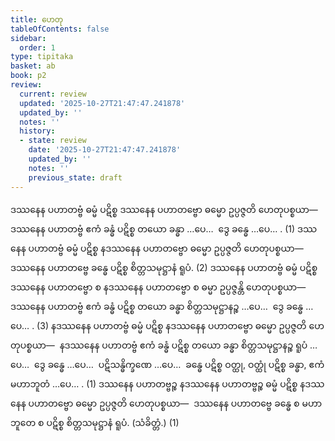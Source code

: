 ```yaml
---
title: ဟေတု
tableOfContents: false
sidebar:
  order: 1
type: tipitaka
basket: ab
book: p2
review:
  current: review
  updated: '2025-10-27T21:47:47.241878'
  updated_by: ''
  notes: ''
  history:
  - state: review
    date: '2025-10-27T21:47:47.241878'
    updated_by: ''
    notes: ''
    previous_state: draft
---
```



<ReviewStatus review={frontmatter.review} showDetails={true} />

<HypothesisAnnotation frontmatter={frontmatter} />

<DynamicBreadcrumb />

<Division number="1" book="p2" e="ch" v="38" p="560">

<Paragraph number="4056" book="p2">
ဒဿနေန ပဟာတဗ္ဗံ ဓမ္မံ ပဋိစ္စ ဒဿနေန ပဟာတဗ္ဗော ဓမ္မော ဥပ္ပဇ္ဇတိ ဟေတုပစ္စယာ—  ဒဿနေန ပဟာတဗ္ဗံ ဧကံ ခန္ဓံ ပဋိစ္စ တယော ခန္ဓာ …ပေ…  ဒွေ ခန္ဓေ …ပေ… . (1)
</Paragraph>

<Paragraph number="4057" book="p2">
ဒဿနေန ပဟာတဗ္ဗံ ဓမ္မံ ပဋိစ္စ နဒဿနေန ပဟာတဗ္ဗော ဓမ္မော ဥပ္ပဇ္ဇတိ ဟေတုပစ္စယာ—  ဒဿနေန ပဟာတဗ္ဗေ ခန္ဓေ ပဋိစ္စ စိတ္တသမုဋ္ဌာနံ ရူပံ. (2)
</Paragraph>

<Paragraph number="4058" book="p2">
ဒဿနေန ပဟာတဗ္ဗံ ဓမ္မံ ပဋိစ္စ ဒဿနေန ပဟာတဗ္ဗော စ နဒဿနေန ပဟာတဗ္ဗော စ ဓမ္မာ ဥပ္ပဇ္ဇန္တိ ဟေတုပစ္စယာ—  ဒဿနေန ပဟာတဗ္ဗံ ဧကံ ခန္ဓံ ပဋိစ္စ တယော ခန္ဓာ စိတ္တသမုဋ္ဌာနဉ္စ …ပေ…  ဒွေ ခန္ဓေ …ပေ… . (3)
</Paragraph>

<Paragraph number="4059" book="p2">
နဒဿနေန ပဟာတဗ္ဗံ ဓမ္မံ ပဋိစ္စ နဒဿနေန ပဟာတဗ္ဗော ဓမ္မော ဥပ္ပဇ္ဇတိ ဟေတုပစ္စယာ—  နဒဿနေန ပဟာတဗ္ဗံ ဧကံ ခန္ဓံ ပဋိစ္စ တယော ခန္ဓာ စိတ္တသမုဋ္ဌာနဉ္စ ရူပံ …ပေ…  ဒွေ ခန္ဓေ …ပေ…  ပဋိသန္ဓိက္ခဏေ …ပေ…  ခန္ဓေ ပဋိစ္စ ဝတ္ထု, ဝတ္ထုံ ပဋိစ္စ ခန္ဓာ, ဧကံ မဟာဘူတံ …ပေ… . (1)
</Paragraph>

<Paragraph number="4060" book="p2">
ဒဿနေန ပဟာတဗ္ဗဉ္စ နဒဿနေန ပဟာတဗ္ဗဉ္စ ဓမ္မံ ပဋိစ္စ နဒဿနေန ပဟာတဗ္ဗော ဓမ္မော ဥပ္ပဇ္ဇတိ ဟေတုပစ္စယာ—  ဒဿနေန ပဟာတဗ္ဗေ ခန္ဓေ စ မဟာဘူတေ စ ပဋိစ္စ စိတ္တသမုဋ္ဌာနံ ရူပံ. (သံခိတ္တံ.) (1)
</Paragraph>
</Division>